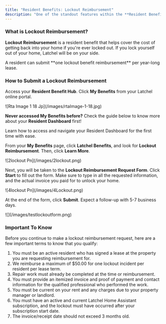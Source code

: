 ```yaml
---
title: "Resident Benefits: Lockout Reimbursement"
description: "One of the standout features within the **Resident Benefit Hub** is the ability to file for reimbursements—a solution designed to help offset unexpected costs. This guide specifically walks residents like you through how **lockout reimbursements** work and how to submit a request with ease."
---
```


### **What is Lockout Reimbursement?**

**Lockout Reimbursement** is a resident benefit that helps cover the cost of getting back into your home if you're ever locked out. If you lock yourself out of your home, Latchel will be on your side.

<Note>
  A resident can submit **one lockout benefit reimbursement** per year-long lease.
</Note>

### **How to Submit a Lockout Reimbursement**

Access your **Resident Benefit Hub**. Click **My Benefits** from your Latchel online portal.

<Frame>
  ![Rta Image 1 18 Jp](/images/rtaImage-1-18.jpg)
</Frame>

**Never accessed My Benefits before?** Check the guide below to know more about your **Resident Dashboard** first\!

<Card title="Resident Dashboard Overview" icon="chalkboard-user" iconType="duotone" href="/s/topic/0TO5e000000h9wrGAA/Resident-Dashboard-Overview">
  Learn how to access and navigate your Resident Dashboard for the first time with ease.
</Card>

From your **My Benefits** page, click **Latchel Benefits**, and look for **Lockout Reimbursement**. Then, click **Learn More**.

<Frame>
  ![2lockout Pn](/images/2lockout.png)
</Frame>

Next, you will be taken to the **Lockout Reimbursement Request Form**. Click **Start** to fill out the form. Make sure to type in all the requested information, and the actual invoice you paid for to unlock your home.

<Frame>
  ![4lockout Pn](/images/4Lockout.png)
</Frame>

At the end of the form, click **Submit**. Expect a follow-up with 5-7 business days.

<Frame>
  ![](/images/testlockoutform.png)
</Frame>

### **Important To Know**

Before you continue to make a lockout reimbursement request, here are a few important terms to know that you qualify:

1. You must be an active resident who has signed a lease at the property you are requesting reimbursement for.
2. We reimburse a maximum of \$50.00 for one lockout incident per resident per lease term.
3. Repair work must already be completed at the time or reimbursement.
4. You must provide an itemized invoice and proof of payment and contact information for the qualified professional who performed the work.
5. You must be current on your rent and any charges due to your property manager or landlord.
6. You must have an active and current Latchel Home Assistant subscription, and the lockout must have occurred after your subscription start date.
7. The invoice/receipt date should not exceed 3 months old.